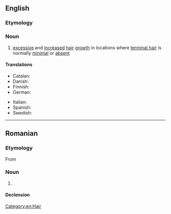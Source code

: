 ==English==
{{wikipedia}}

===Etymology===
{{suffix|en|hirsute|ism}}

===Noun===
{{en-noun|-|s}}

# {{lb|en|medicine}} [[excessive]] and [[increased]] [[hair]] [[growth]] in locations where [[terminal hair]] is normally [[minimal]] or [[absent]]

====Translations====
{{trans-top|excessive and increased hair growth}}
* Catalan: {{t|ca|hirsutisme|m}}
* Danish: {{t|da|hirsutisme|c}}
* Finnish: {{t+|fi|hirsutismi}}
* German: {{t+|de|Hirsutismus|m}}
{{trans-mid}}
* Italian: {{t+|it|irsutismo|m}}
* Spanish: {{t+|es|hirsutismo|m}}
* Swedish: {{t+|sv|hirsutism|c}}
{{trans-bottom}}

[[Category:en:Hair]]

----

==Romanian==

===Etymology===
From {{bor|ro|fr|hirsutisme}}

===Noun===
{{ro-noun|n|-}}

# {{l|en|hirsutism}}

====Declension====
{{ro-noun-n|n=sg}}